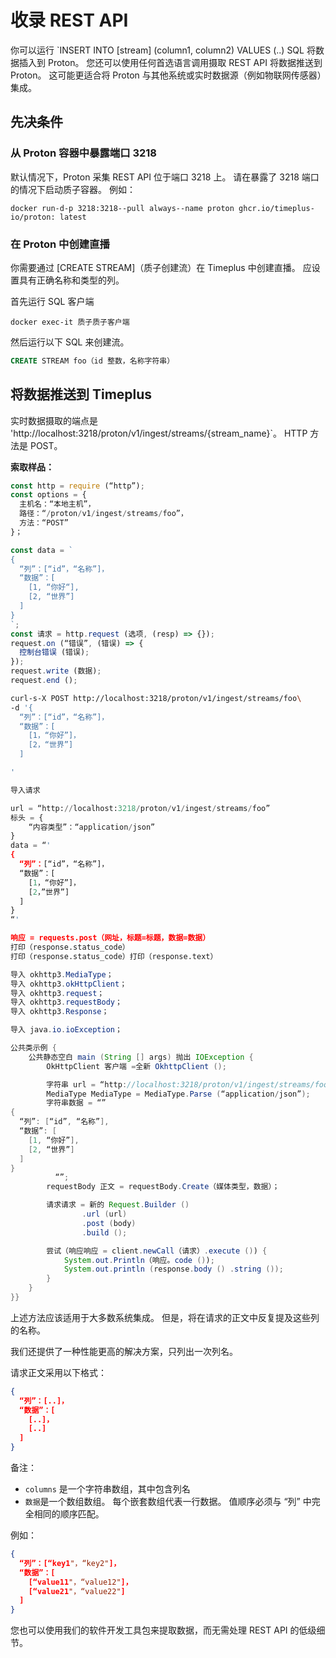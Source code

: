 # 收录 REST API


你可以运行 \`INSERT INTO [stream] (column1, column2) VALUES (..) SQL 将数据插入到 Proton。 您还可以使用任何首选语言调用摄取 REST API 将数据推送到 Proton。 这可能更适合将 Proton 与其他系统或实时数据源（例如物联网传感器）集成。

## 先决条件

### 从 Proton 容器中暴露端口 3218

默认情况下，Proton 采集 REST API 位于端口 3218 上。 请在暴露了 3218 端口的情况下启动质子容器。 例如：

```shell
docker run-d-p 3218:3218--pull always--name proton ghcr.io/timeplus-io/proton: latest 
```

### 在 Proton 中创建直播

你需要通过 [CREATE STREAM]（质子创建流）在 Timeplus 中创建直播。 应设置具有正确名称和类型的列。

首先运行 SQL 客户端

```shell
docker exec-it 质子质子客户端
```

然后运行以下 SQL 来创建流。

```sql
CREATE STREAM foo（id 整数，名称字符串）
```

## 将数据推送到 Timeplus

实时数据摄取的端点是 'http://localhost:3218/proton/v1/ingest/streams/{stream_name}\`。 HTTP 方法是 POST。

**索取样品：**

<Tabs defaultValue="curl">
<TabItem value="js" label="Node.js" default>

```js
const http = require (“http”);
const options = {
  主机名：“本地主机”，
  路径：“/proton/v1/ingest/streams/foo”，
  方法：“POST”
}；

const data = `
{
  “列”：[“id”，“名称”]，
  “数据”：[
    [1, “你好“],
    [2, “世界”]
  ]
}
`;
const 请求 = http.request (选项, (resp) => {});
request.on (“错误”, (错误) => {
  控制台错误 (错误);
});
request.write (数据);
request.end ();
```

</TabItem>
  <TabItem value="curl" label="curl">

```bash
curl-s-X POST http://localhost:3218/proton/v1/ingest/streams/foo\
-d '{
  “列”：[“id”，“名称”]，
  “数据”：[
    [1，“你好”]，
    [2，“世界”]
  ]

'
```

</TabItem>
  <TabItem value="py" label="Python">

```python
导入请求

url = “http://localhost:3218/proton/v1/ingest/streams/foo”
标头 = {
    “内容类型”：“application/json”
}
data = “'
{
  “列”：[“id”，“名称”]，
  “数据”：[
    [1，“你好”]，
    [2，”世界”]
  ]
}
“'

响应 = requests.post（网址，标题=标题，数据=数据）
打印（response.status_code）
打印（response.status_code）打印（response.text）
```

</TabItem>
  <TabItem value="java" label="Java">

```java
导入 okhttp3.MediaType；
导入 okhttp3.okHttpClient；
导入 okhttp3.request；
导入 okhttp3.requestBody；
导入 okhttp3.Response；

导入 java.io.ioException；

公共类示例 {
    公共静态空白 main (String [] args) 抛出 IOException {
        OkHttpClient 客户端 =全新 OkhttpClient ();

        字符串 url = “http://localhost:3218/proton/v1/ingest/streams/foo”;
        MediaType MediaType = MediaType.Parse (“application/json”);
        字符串数据 = “”
{
  “列”: [“id”, “名称”],
  “数据”: [
    [1, “你好”],
    [2, “世界”]
  ]
}
          “”;
        requestBody 正文 = requestBody.Create（媒体类型，数据）；

        请求请求 = 新的 Request.Builder ()
                .url (url)
                .post (body)
                .build ();

        尝试（响应响应 = client.newCall（请求）.execute ()) {
            System.out.Println（响应。code ());
            System.out.println (response.body () .string ());
        }
    }
}}
```

</TabItem>
</Tabs>
上述方法应该适用于大多数系统集成。 但是，将在请求的正文中反复提及这些列的名称。

我们还提供了一种性能更高的解决方案，只列出一次列名。

请求正文采用以下格式：

```json
{
  “列”：[..]，
  “数据”：[
    [..]，
    [..]
  ]
}
```

备注：

- `columns` 是一个字符串数组，其中包含列名
- `数据`是一个数组数组。 每个嵌套数组代表一行数据。 值顺序必须与 “列” 中完全相同的顺序匹配。

例如：

```json
{
  “列”：[“key1"，“key2"]，
  “数据”：[
    [“value11"，“value12"]，
    [“value21"，“value22"]
  ]
}
```

您也可以使用我们的软件开发工具包来提取数据，而无需处理 REST API 的低级细节。
